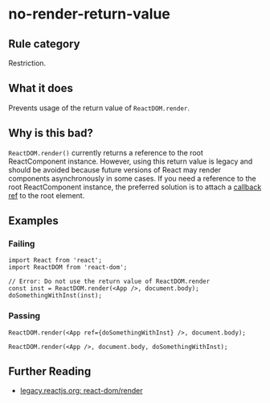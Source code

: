 # no-render-return-value

## Rule category

Restriction.

## What it does

Prevents usage of the return value of `ReactDOM.render`.

## Why is this bad?

`ReactDOM.render()` currently returns a reference to the root ReactComponent instance. However, using this return value is legacy and should be avoided because future versions of React may render components asynchronously in some cases. If you need a reference to the root ReactComponent instance, the preferred solution is to attach a [callback ref](https://react.dev/learn/manipulating-the-dom-with-refs) to the root element.

## Examples

### Failing

```tsx twoslash
import React from 'react';
import ReactDOM from 'react-dom';

// Error: Do not use the return value of ReactDOM.render
const inst = ReactDOM.render(<App />, document.body);
doSomethingWithInst(inst);
```

### Passing

```tsx
ReactDOM.render(<App ref={doSomethingWithInst} />, document.body);

ReactDOM.render(<App />, document.body, doSomethingWithInst);
```

## Further Reading

- [legacy.reactjs.org: react-dom/render](https://legacy.reactjs.org/docs/react-dom.html#render)
